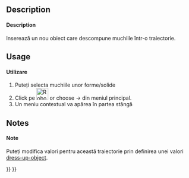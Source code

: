 <languages/>

{{Docnav
|[[Robot_InsertWaypointPre|Insert a waypoint preselected]]
|[[Robot_TrajectoryDressUp|Dress-up a trajectory]]
|[[Robot_Workbench|Robot]]
|IconL=Robot_InsertWaypointPre.svg
|IconR=Robot_TrajectoryDressUp.svg
|IconC=Workbench_Robot.svg
}}

<div class="mw-translate-fuzzy">
{{GuiCommand|Name=Robot Edge2Trac|Workbenches=[[Robot_Workbench|Robot]]|MenuLocation=Robot → Edge to trajectory}}
</div>

==Description==

<div class="mw-translate-fuzzy">
====Description====
Inserează un nou obiect care descompune muchiile într-o traiectorie.
</div>

==Usage==

<div class="mw-translate-fuzzy">
====Utilizare====
#Puteți selecta muchiile unor forme/solide
#Click pe [[Image:Robot_Edge2Trac.png|32px]] or choose {{KEY| Robot}}  →  {{KEY|[[Image:Robot_Edge2Trac.png|32px]] Edge to Trajectory...}}  din meniul principal.
#Un meniu contextual va apărea în partea stângă
</div>

==Notes==

<div class="mw-translate-fuzzy">
====Note====
Puteți modifica valori pentru această traiectorie prin definirea unei valori [[Robot_TrajectoryDressUp| dress-up-object]].
</div>


{{Docnav
|[[Robot_InsertWaypointPre|Insert a waypoint preselected]]
|[[Robot_TrajectoryDressUp|Dress-up a trajectory]]
|[[Robot_Workbench|Robot]]
|IconL=Robot_InsertWaypointPre.svg
|IconR=Robot_TrajectoryDressUp.svg
|IconC=Workbench_Robot.svg
}}

{{Robot_Tools_navi{{#translation:}}}}
{{Userdocnavi{{#translation:}}}}